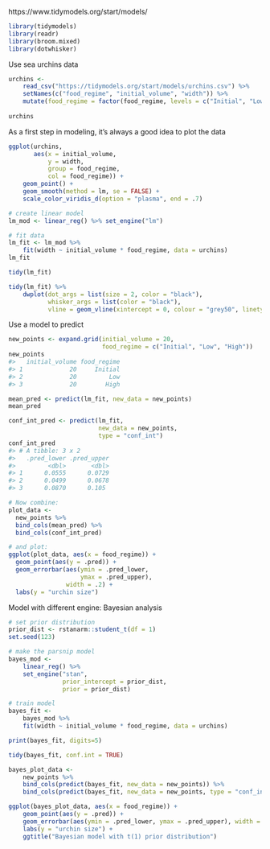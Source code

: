 https://www.tidymodels.org/start/models/
```r
library(tidymodels)
library(readr)
library(broom.mixed)
library(dotwhisker)
```

Use sea urchins data

```r
urchins <- 
    read_csv("https://tidymodels.org/start/models/urchins.csv") %>%
    setNames(c("food_regime", "initial_volume", "width")) %>%
    mutate(food_regime = factor(food_regime, levels = c("Initial", "Low", "High")))
    
urchins
```

As a first step in modeling, it's always a good idea to plot the data
```r
ggplot(urchins, 
       aes(x = initial_volume,
           y = width,
           group = food_regime,
           col = food_regime)) +
    geom_point() +
    geom_smooth(method = lm, se = FALSE) +
    scale_color_viridis_d(option = "plasma", end = .7)
```
```r
# create linear model
lm_mod <- linear_reg() %>% set_engine("lm")

# fit data
lm_fit <- lm_mod %>%
    fit(width ~ initial_volume * food_regime, data = urchins)
lm_fit
```
```r
tidy(lm_fit)
```
```r
tidy(lm_fit) %>%
    dwplot(dot_args = list(size = 2, color = "black"),
           whisker_args = list(color = "black"),
           vline = geom_vline(xintercept = 0, colour = "grey50", linetype = 2))
```

Use a model to predict
```r
new_points <- expand.grid(initial_volume = 20, 
                          food_regime = c("Initial", "Low", "High"))
new_points
#>   initial_volume food_regime
#> 1             20     Initial
#> 2             20         Low
#> 3             20        High

```

```r

mean_pred <- predict(lm_fit, new_data = new_points)
mean_pred
```
```r
conf_int_pred <- predict(lm_fit, 
                         new_data = new_points, 
                         type = "conf_int")
conf_int_pred
#> # A tibble: 3 x 2
#>   .pred_lower .pred_upper
#>         <dbl>       <dbl>
#> 1      0.0555      0.0729
#> 2      0.0499      0.0678
#> 3      0.0870      0.105

# Now combine: 
plot_data <- 
  new_points %>% 
  bind_cols(mean_pred) %>% 
  bind_cols(conf_int_pred)

# and plot:
ggplot(plot_data, aes(x = food_regime)) + 
  geom_point(aes(y = .pred)) + 
  geom_errorbar(aes(ymin = .pred_lower, 
                    ymax = .pred_upper),
                width = .2) + 
  labs(y = "urchin size")
```
Model with different engine: Bayesian analysis
```r
# set prior distribution
prior_dist <- rstanarm::student_t(df = 1)
set.seed(123)

# make the parsnip model
bayes_mod <- 
    linear_reg() %>%
    set_engine("stan",
               prior_intercept = prior_dist,
               prior = prior_dist)

# train model
bayes_fit <- 
    bayes_mod %>%
    fit(width ~ initial_volume * food_regime, data = urchins)

print(bayes_fit, digits=5)

```
```r
tidy(bayes_fit, conf.int = TRUE)
```
```r
bayes_plot_data <- 
    new_points %>%
    bind_cols(predict(bayes_fit, new_data = new_points)) %>%
    bind_cols(predict(bayes_fit, new_data = new_points, type = "conf_int"))

ggplot(bayes_plot_data, aes(x = food_regime)) +
    geom_point(aes(y = .pred)) + 
    geom_errorbar(aes(ymin = .pred_lower, ymax = .pred_upper), width = .2) +
    labs(y = "urchin size") +
    ggtitle("Bayesian model with t(1) prior distribution")
```


